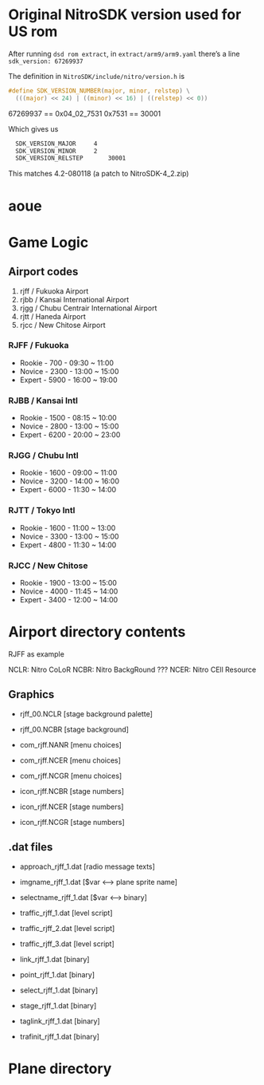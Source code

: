 

# Original NitroSDK version used for US rom 

After running `dsd rom extract`, in `extract/arm9/arm9.yaml`
there's a line `sdk_version: 67269937`

The definition in `NitroSDK/include/nitro/version.h` is

```.c
#define SDK_VERSION_NUMBER(major, minor, relstep) \
  (((major) << 24) | ((minor) << 16) | ((relstep) << 0))
```

67269937 == 0x04_02_7531
  0x7531 == 30001

Which gives us

```.txt
  SDK_VERSION_MAJOR		4
  SDK_VERSION_MINOR		2
  SDK_VERSION_RELSTEP		30001
```

This matches 4.2-080118 (a patch to NitroSDK-4_2.zip)













# aoue














# Game Logic

## Airport codes

  1. rjff / Fukuoka Airport
  2. rjbb / Kansai International Airport
  3. rjgg / Chubu Centrair International Airport
  4. rjtt / Haneda Airport
  5. rjcc / New Chitose Airport







### RJFF / Fukuoka

  * Rookie -  700 - 09:30 ~ 11:00
  * Novice - 2300 - 13:00 ~ 15:00
  * Expert - 5900 - 16:00 ~ 19:00

### RJBB / Kansai Intl

  * Rookie - 1500 - 08:15 ~ 10:00
  * Novice - 2800 - 13:00 ~ 15:00
  * Expert - 6200 - 20:00 ~ 23:00

### RJGG / Chubu Intl

  * Rookie - 1600 - 09:00 ~ 11:00
  * Novice - 3200 - 14:00 ~ 16:00
  * Expert - 6000 - 11:30 ~ 14:00

### RJTT / Tokyo Intl

  * Rookie - 1600 - 11:00 ~ 13:00
  * Novice - 3300 - 13:00 ~ 15:00
  * Expert - 4800 - 11:30 ~ 14:00

### RJCC / New Chitose

  * Rookie - 1900 - 13:00 ~ 15:00
  * Novice - 4000 - 11:45 ~ 14:00
  * Expert - 3400 - 12:00 ~ 14:00





# Airport directory contents 

RJFF as example

NCLR: Nitro CoLoR
NCBR: Nitro BackgRound ???
NCER: Nitro CEll Resource

## Graphics

  * rjff_00.NCLR [stage background palette]
  * rjff_00.NCBR [stage background]

  * com_rjff.NANR [menu choices]
  * com_rjff.NCER [menu choices]
  * com_rjff.NCGR [menu choices]

  * icon_rjff.NCBR [stage numbers]
  * icon_rjff.NCER [stage numbers]
  * icon_rjff.NCGR [stage numbers]

## .dat files

  * approach_rjff_1.dat [radio message texts]
  * imgname_rjff_1.dat [$var <--> plane sprite name]
  * selectname_rjff_1.dat [$var <--> binary]

  * traffic_rjff_1.dat [level script] 
  * traffic_rjff_2.dat [level script]
  * traffic_rjff_3.dat [level script]

  * link_rjff_1.dat [binary]
  * point_rjff_1.dat [binary]
  * select_rjff_1.dat [binary]
  * stage_rjff_1.dat [binary]
  * taglink_rjff_1.dat [binary]
  * trafinit_rjff_1.dat [binary]


# Plane directory



